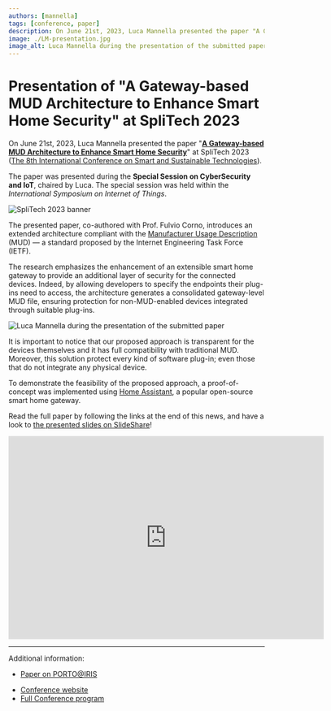 ```yaml
---
authors: [mannella]
tags: [conference, paper]
description: On June 21st, 2023, Luca Mannella presented the paper "A Gateway-based MUD Architecture to Enhance Smart Home Security" at SpliTech 2023. The paper was presented during the Special Session on CyberSecurity and IoT, chaired by Luca.
image: ./LM-presentation.jpg
image_alt: Luca Mannella during the presentation of the submitted paper
---
```


# Presentation of "A Gateway-based MUD Architecture to Enhance Smart Home Security" at SpliTech 2023

On June 21st, 2023, Luca Mannella presented the paper "[**A Gateway-based MUD Architecture to Enhance Smart Home Security**](https://www.researchgate.net/publication/370609562_A_Gateway-based_MUD_Architecture_to_Enhance_Smart_Home_Security)" at SpliTech 2023 ([The 8th International Conference on Smart and Sustainable Technologies](https://2023.splitech.org)).

The paper was presented during the **Special Session on CyberSecurity and IoT**, chaired by Luca. The special session was held within the *International Symposium on Internet of Things*.

<p className="text--center"><img src={SpliTechBanner} alt="SpliTech 2023 banner"></img></p>

<!-- truncate -->

The presented paper, co-authored with Prof. Fulvio Corno, introduces an extended architecture compliant with the [Manufacturer Usage Description](https://www.rfc-editor.org/rfc/rfc8520.html) (MUD) — a standard proposed by the Internet Engineering Task Force (IETF).

The research emphasizes the enhancement of an extensible smart home gateway to provide an additional layer of security for the connected devices. Indeed, by allowing developers to specify the endpoints their plug-ins need to access, the architecture generates a consolidated gateway-level MUD file, ensuring protection for non-MUD-enabled devices integrated through suitable plug-ins.

<p className="text--center"><img src={LMPresentation} alt="Luca Mannella during the presentation of the submitted paper"></img></p>

It is important to notice that our proposed approach is transparent for the devices themselves and it has full compatibility with traditional MUD. Moreover, this solution protect every kind of software plug-in; even those that do not integrate any physical device.

To demonstrate the feasibility of the proposed approach, a proof-of-concept was implemented using [Home Assistant](https://www.home-assistant.io/), a popular open-source smart home gateway.


Read the full paper by following the links at the end of this news, and have a look to [the presented slides on SlideShare](https://www.slideshare.net/LucaMannella/a-gateway-based-mud-architecture-to-enhance-smart-home-security)!

<!-- original 476x400 -->
<p className="text--center">
<iframe src="https://www.slideshare.net/slideshow/embed_code/key/nHB5HJ7FDmWbdJ?hostedIn=slideshare&page=upload" width="620" height="400" frameBorder="0" marginWidth="0" marginHeight="0" scrolling="no"></iframe>
</p>

---

Additional information:

* [Paper on PORTO@IRIS](https://hdl.handle.net/11583/2978408)
<!-- * DOI: [10.3233/AISE210074](https://doi.org/10.3233/AISE210074) -->
* [Conference website](https://2023.splitech.org)
* [Full Conference program](https://2023.splitech.org/assets/SpliTech%20PROGRAM%20FINALNO%204.pdf)
